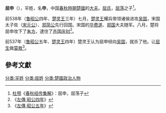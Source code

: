 {{Infobox 先秦人物
|名稱= 屈申
|圖像=
|圖說=
|姓=[[羋姓|羋]]
|氏=[[屈氏|屈]]
|名=申
|字=
|別名=
|別字=
|諡號=
|時代=春秋時期
|國家=[[楚國|楚國]]
|身份=
|出生=
|逝世=前537年
|在位=
|父=[[屈荡_(莫敖)|屈荡]]
|母=
|正妻=
|妾=
|子女=
|太子=
}}
'''屈申'''（{{bd||？|前537年|catIdx=Q}}），羋姓，名'''申'''，中国[[春秋時期|春秋時期]][[楚國|楚國]]的[[大夫|大夫]]。[[屈氏|屈氏]]，[[屈荡_(莫敖)|屈荡]]之子<ref>[[杜预|杜预]]《[[春秋经传集解|春秋经传集解]]》：屈申，屈荡子</ref>。

前538年（[[鲁昭公|鲁昭公]]四年、[[楚灵王|楚灵王]]三年）七月，[[楚灵王|楚灵王]]耀兵带领诸侯进攻[[吴国|吴国]]，宋国太子佐（[[宋元公|宋元公]]）、[[郑简公|郑简公]]先行回国。宋国的[[华费遂|华费遂]]、[[郑国|郑国]]大夫随军。八月，楚将屈申攻下了[[朱方|朱方]]，逮住了[[齐国|齐国]][[庆封|庆封]]<ref>《[[:s:春秋左氏傳/昭公|左傳 昭公四年]]》</ref>。

前537年（[[鲁昭公|鲁昭公]]五年、[[楚灵王|楚灵王]]四年）楚灵王认为屈申倾向[[吴国|吴国]]，就杀了他。让[[屈生|屈生]]做[[莫敖|莫敖]]<ref>《[[:s:春秋左氏傳/昭公|左傳 昭公五年]]》</ref>。
==參考文獻==
{{reflist}}
[[分类:羋姓|分类:羋姓]]
[[分类:屈姓|分类:屈姓]]
[[分类:楚國政治人物|分类:楚國政治人物]]